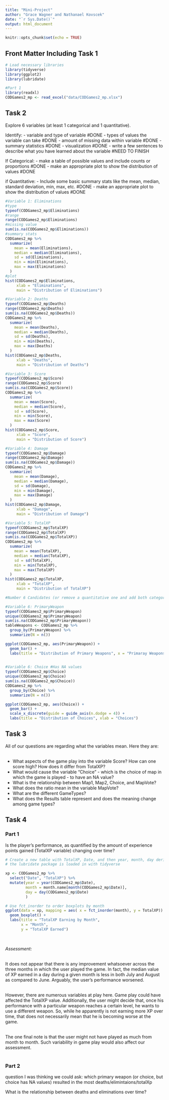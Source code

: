 ```yaml
---
title: "Mini-Project"
author: "Grace Wagner and Nathanael Kovscek"
date: "`r Sys.Date()`"
output: html_document
---
```


```r
knitr::opts_chunk$set(echo = TRUE)
```

## Front Matter Including Task 1
```r
# Load necessary libraries
library(tidyverse)
library(ggplot2)
library(lubridate)

#Part 1
library(readxl)
CODGames2_mp <- read_excel("data/CODGames2_mp.xlsx")
```

## Task 2

Explore 6 variables (at least 1 categorical and 1 quantitative). <br>

Identify:
- variable and type of variable #DONE
- types of values the variable can take #DONE
- amount of missing data within variable #DONE
- summary statistics #DONE
- visualization #DONE
- write a few sentences to describe what you have learned about the variable #NEED TO FINISH <br>

If Categorical:
- make a table of possible values and include counts or proportions #DONE
- make an appropriate plot to show the distribution of values #DONE <br>

if Quantitative:
- Include some basic summary stats like the mean, median, standard deviation, min, max, etc. #DONE
- make an appropriate plot to show the distribution of values #DONE


```r
#Variable 1: Eliminations
#type
typeof(CODGames2_mp$Eliminations)
#range
range(CODGames2_mp$Eliminations)
#missing value
sum(is.na(CODGames2_mp$Eliminations))
#summary stats
CODGames2_mp %>%
  summarize(
    mean = mean(Eliminations),
    median = median(Eliminations),
    sd = sd(Eliminations),
    min = min(Eliminations),
    max = max(Eliminations)
  )
#plot
hist(CODGames2_mp$Eliminations,
     xlab = "Eliminations",
     main = "Distribution of Eliminations")

#Variable 2: Deaths
typeof(CODGames2_mp$Deaths)
range(CODGames2_mp$Deaths)
sum(is.na(CODGames2_mp$Deaths))
CODGames2_mp %>%
  summarize(
    mean = mean(Deaths),
    median = median(Deaths),
    sd = sd(Deaths),
    min = min(Deaths),
    max = max(Deaths)
  )
hist(CODGames2_mp$Deaths,
     xlab = "Deaths",
     main = "Distribution of Deaths")

#Variable 3: Score
typeof(CODGames2_mp$Score)
range(CODGames2_mp$Score)
sum(is.na(CODGames2_mp$Score))
CODGames2_mp %>%
  summarize(
    mean = mean(Score),
    median = median(Score),
    sd = sd(Score),
    min = min(Score),
    max = max(Score)
  )
hist(CODGames2_mp$Score,
     xlab = "Score",
     main = "Distribution of Score")

#Variable 4: Damage
typeof(CODGames2_mp$Damage)
range(CODGames2_mp$Damage)
sum(is.na(CODGames2_mp$Damage))
CODGames2_mp %>%
  summarize(
    mean = mean(Damage),
    median = median(Damage),
    sd = sd(Damage),
    min = min(Damage),
    max = max(Damage)
  )
hist(CODGames2_mp$Damage,
     xlab = "Damage",
     main = "Distribution of Damage")

#Variable 5: TotalXP
typeof(CODGames2_mp$TotalXP)
range(CODGames2_mp$TotalXP)
sum(is.na(CODGames2_mp$TotalXP))
CODGames2_mp %>%
  summarize(
    mean = mean(TotalXP),
    median = median(TotalXP),
    sd = sd(TotalXP),
    min = min(TotalXP),
    max = max(TotalXP)
  )
hist(CODGames2_mp$TotalXP,
     xlab = "TotalXP",
     main = "Distribution of TotalXP")

#Number 6 Candidates (or remove a quantitative one and add both categorical)

#Variable 6: PrimaryWeapon
typeof(CODGames2_mp$PrimaryWeapon)
unique(CODGames2_mp$PrimaryWeapon)
sum(is.na(CODGames2_mp$PrimaryWeapon))
tableWeapons <- CODGames2_mp %>%
  group_by(PrimaryWeapon) %>%
  summarize(N = n())

ggplot(CODGames2_mp, aes(PrimaryWeapon)) +
  geom_bar() +
  labs(title = "Distribution of Primary Weapons", x = "Primaray Weapons")
  

#Variable 6: Choice #Has NA values
typeof(CODGames2_mp$Choice)
unique(CODGames2_mp$Choice)
sum(is.na(CODGames2_mp$Choice))
CODGames2_mp %>%
  group_by(Choice) %>%
  summarize(N = n())

ggplot(CODGames2_mp, aes(Choice)) +
  geom_bar() +
  scale_x_discrete(guide = guide_axis(n.dodge = 4)) +
  labs(title = "Distribution of Choices", xlab = "Choices")
```

## Task 3

All of our questions are regarding what the variables mean. Here they are: <br><br>
<ul>
  <li>What aspects of the game play into the variable Score? How can one score high? How does it differ from                  TotalXP?</li>
  <li>What would cause the variable "Choice" - which is the choice of map in which the game is played - to have an NA         value?</li>
  <li>What is the relationship between Map1, Map2, Choice, and MapVote?</li>
  <li>What does the ratio mean in the variable MapVote?</li>
  <li>What are the different GameTypes?</li>
  <li>What does the Results table represent and does the meaning change among game types?</li>
</ul>

## Task 4

### Part 1

Is the player’s performance, as quantified by the amount of experience points gained (TotalXP variable) changing over time?

```r
# Create a new table with TotalXP, Date, and then year, month, day derived from Date
# the lubridate package is loaded in with tidyverse

xp <- CODGames2_mp %>% 
  select("Date", "TotalXP") %>% 
  mutate(year = year(CODGames2_mp$Date), 
         month = month.name[month(CODGames2_mp$Date)],
         day = day(CODGames2_mp$Date)
         )

# Use fct_inorder to order boxplots by month
ggplot(data = xp, mapping = aes( x = fct_inorder(month), y = TotalXP)) +
  geom_boxplot() +
  labs(title = "TotalXP Earning by Month", 
       x = "Month",
       y = "TotalXP Earned")



```
<br> *Assessment:* <br><br>

It does not appear that there is any improvement whatsoever across the three months in which the user played the game. In fact, the median value of XP earned in a day during a given month is less in both July and August as compared to June. Arguably, the user's performance worsened.<br><br>

However, there are numerous variables at play here. Game play could have affected the TotalXP value. Additionally, the user might decide that, once his performance with a particular weapon reaches a certain level, he wants to use a different weapon. So, while he apparently is not earning more XP over time, that does not necessarily mean that he is becoming worse at the game.<br><br>

The one final note is that the user might not have played as much from month to month. Such variability in game play would also affect our assessment.<br><br>

### Part 2

question I was thinking we could ask: which primary weapon (or choice, but choice has NA values) resulted in the most deaths/elimintaions/totalXp


What is the relationship between deaths and eliminations over time?